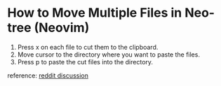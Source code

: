 # How to Move Multiple Files in Neo-tree (Neovim)

1. Press x on each file to cut them to the clipboard.
2. Move cursor to the directory where you want to paste the files.
3. Press p to paste the cut files into the directory.

reference: [reddit discussion](https://www.reddit.com/r/neovim/comments/tcuail/comment/i86g0e7/?utm_source=share&utm_medium=web3x&utm_name=web3xcss&utm_term=1&utm_content=share_button)
